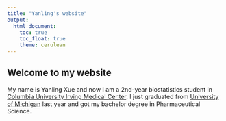 ```yaml
---
title: "Yanling's website"
output: 
  html_document:
    toc: true
    toc_float: true
    theme: cerulean
---
```


## Welcome to my website

My name is Yanling Xue and now I am a 2nd-year biostatistics student in [Columbia University Irving Medical Center](https://www.cuimc.columbia.edu). I just graduated from [University of Michigan](https://umich.edu) last year and got my bachelor degree in Pharmaceutical Science.


